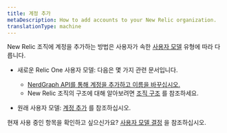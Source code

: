 ```yaml
---
title: 계정 추가
metaDescription: How to add accounts to your New Relic organization.
translationType: machine
---
```


New Relic 조직에 계정을 추가하는 방법은 사용자가 속한 [사용자 모델](/docs/accounts/original-accounts-billing/original-product-based-pricing/overview-user-models) 유형에 따라 다릅니다.

* 새로운 Relic One 사용자 모델: 다음은 몇 가지 관련 문서입니다.

  * [NerdGraph API를 통해 계정을 추가하고 이름을 바꾸십시오.](/docs/apis/nerdgraph/examples/manage-accounts-nerdgraph)
  * New Relic 조직의 구조에 대해 알아보려면 [조직 구조](/docs/accounts/accounts-billing/account-structure/new-relic-account-structure) 를 참조하세요.

* 원래 사용자 모델: [계정 추가](/docs/accounts/original-accounts-billing/original-users-roles/parent-child-account-structure/#creating) 를 참조하십시오.

현재 사용 중인 항목을 확인하고 싶으신가요? [사용자 모델 결정](/docs/accounts/original-accounts-billing/original-users-roles/overview-user-models/#determine-user-model) 을 참조하십시오.